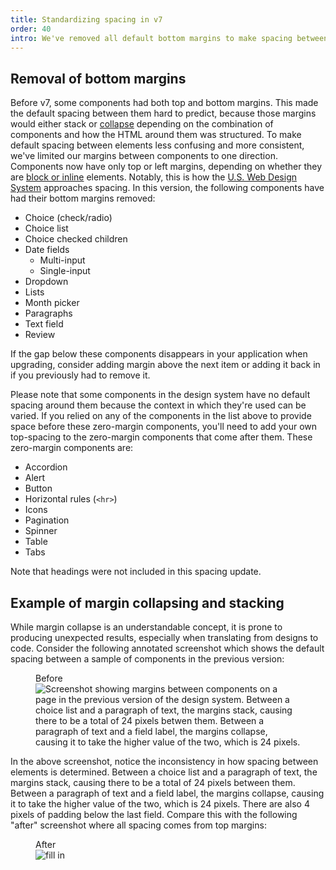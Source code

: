 ```yaml
---
title: Standardizing spacing in v7
order: 40
intro: We've removed all default bottom margins to make spacing between components predictable and consistent.
---
```



## Removal of bottom margins

Before v7, some components had both top and bottom margins. This made the default spacing between them hard to predict, because those margins would either stack or [collapse](https://developer.mozilla.org/en-US/docs/Web/CSS/CSS_box_model/Mastering_margin_collapsing) depending on the combination of components and how the HTML around them was structured. To make default spacing between elements less confusing and more consistent, we've limited our margins between components to one direction. Components now have only top or left margins, depending on whether they are [block or inline](https://developer.mozilla.org/en-US/docs/Web/CSS/CSS_flow_layout/Block_and_inline_layout_in_normal_flow) elements. Notably, this is how the [U.S. Web Design System](https://designsystem.digital.gov/) approaches spacing. In this version, the following components have had their bottom margins removed:

- Choice (check/radio)
- Choice list
- Choice checked children
- Date fields
  - Multi-input
  - Single-input
- Dropdown
- Lists
- Month picker
- Paragraphs
- Text field
- Review

If the gap below these components disappears in your application when upgrading, consider adding margin above the next item or adding it back in if you previously had to remove it.

<Alert variation="warn" heading="Spacing above zero-margin components">

  Please note that some components in the design system have no default spacing around them because the context in which they're used can be varied. If you relied on any of the components in the list above to provide space before these zero-margin components, you'll need to add your own top-spacing to the zero-margin components that come after them. These zero-margin components are:

  - Accordion
  - Alert
  - Button
  - Horizontal rules (`<hr>`)
  - Icons
  - Pagination
  - Spinner
  - Table
  - Tabs

</Alert>

Note that headings were not included in this spacing update.

## Example of margin collapsing and stacking

While margin collapse is an understandable concept, it is prone to producing unexpected results, especially when translating from designs to code. Consider the following annotated screenshot which shows the default spacing between a sample of components in the previous version:

<div className="ds-u-text-align--center ds-u-margin-top--2">
  <figure>
    <figcaption>Before</figcaption>
    <img src={marginsBefore} width={500} alt="Screenshot showing margins between components on a page in the previous version of the design system. Between a choice list and a paragraph of text, the margins stack, causing there to be a total of 24 pixels betwen them. Between a paragraph of text and a field label, the margins collapse, causing it to take the higher value of the two, which is 24 pixels." className="ds-u-display--inline-block" />
  </figure>
</div>

In the above screenshot, notice the inconsistency in how spacing between elements is determined. Between a choice list and a paragraph of text, the margins stack, causing there to be a total of 24 pixels between them. Between a paragraph of text and a field label, the margins collapse, causing it to take the higher value of the two, which is 24 pixels. There are also 4 pixels of padding below the last field. Compare this with the following "after" screenshot where all spacing comes from top margins:

<div className="ds-u-text-align--center ds-u-margin-top--2">
  <figure>
    <figcaption>After</figcaption>
    <img src={marginsAfter} width={500} alt="fill in" className="ds-u-display--inline-block" />
  </figure>
</div>
